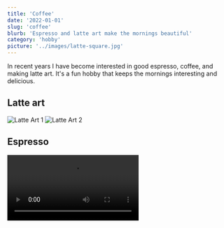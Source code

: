 ```yaml
---
title: 'Coffee'
date: '2022-01-01'
slug: 'coffee'
blurb: 'Espresso and latte art make the mornings beautiful'
category: 'hobby'
picture: '../images/latte-square.jpg'
---
```


In recent years I have become interested in good espresso, coffee, and making latte art. It's a fun hobby that keeps the mornings interesting and delicious.

## Latte art

![Latte Art 1](../images/latte-square.jpg)
![Latte Art 2](../images/latte-1.jpg)

## Espresso

<Video
  src='https://www.youtube.com/embed/IpHY9Sb8DMs'
  title='Morning Espresso'
/>
